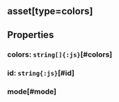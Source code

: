## **asset[type=colors]**

## Properties

### colors: `string[]{:js}`[#colors]
<DefaultValue value="undefined" contents=""></DefaultValue>
### id: `string{:js}`[#id]
<DefaultValue value="undefined" contents=""></DefaultValue>
### mode[#mode]


<DefaultValue value="undefined" contents=""></DefaultValue>